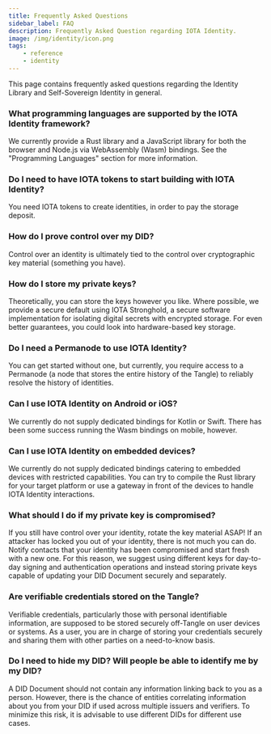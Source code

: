```yaml
---
title: Frequently Asked Questions
sidebar_label: FAQ
description: Frequently Asked Question regarding IOTA Identity.
image: /img/identity/icon.png
tags:
    - reference
    - identity
---
```


This page contains frequently asked questions regarding the Identity Library and Self-Sovereign Identity in general.

### What programming languages are supported by the IOTA Identity framework?

We currently provide a Rust library and a JavaScript library for both the browser and Node.js via WebAssembly (Wasm) bindings. See the "Programming Languages" section for more information.

### Do I need to have IOTA tokens to start building with IOTA Identity?

You need IOTA tokens to create identities, in order to pay the storage deposit.

### How do I prove control over my DID?

Control over an identity is ultimately tied to the control over cryptographic key material (something you have).

### How do I store my private keys?

Theoretically, you can store the keys however you like. Where possible, we provide a secure default using IOTA Stronghold, a secure software implementation for isolating digital secrets with encrypted storage. For even better guarantees, you could look into hardware-based key storage.

### Do I need a Permanode to use IOTA Identity?

You can get started without one, but currently, you require access to a Permanode (a node that stores the entire history of the Tangle) to reliably resolve the history of identities.

### Can I use IOTA Identity on Android or iOS?

We currently do not supply dedicated bindings for Kotlin or Swift. There has been some success running the Wasm bindings on mobile, however.

### Can I use IOTA Identity on embedded devices?

We currently do not supply dedicated bindings catering to embedded devices with restricted capabilities. You can try to compile the Rust library for your target platform or use a gateway in front of the devices to handle IOTA Identity interactions.

### What should I do if my private key is compromised?

If you still have control over your identity, rotate the key material ASAP! If an attacker has locked you out of your identity, there is not much you can do. Notify contacts that your identity has been compromised and start fresh with a new one. For this reason, we suggest using different keys for day-to-day signing and authentication operations and instead storing private keys capable of updating your DID Document securely and separately.

### Are verifiable credentials stored on the Tangle?

Verifiable credentials, particularly those with personal identifiable information, are supposed to be stored securely off-Tangle on user devices or systems. As a user, you are in charge of storing your credentials securely and sharing them with other parties on a need-to-know basis.

### Do I need to hide my DID? Will people be able to identify me by my DID?

A DID Document should not contain any information linking back to you as a person. However, there is the chance of entities correlating information about you from your DID if used across multiple issuers and verifiers. To minimize this risk, it is advisable to use different DIDs for different use cases.

